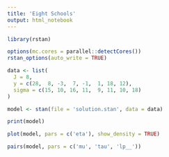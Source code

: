 ```yaml
---
title: 'Eight Schools'
output: html_notebook
---
```


```r
library(rstan)

options(mc.cores = parallel::detectCores())
rstan_options(auto_write = TRUE)
```

```r
data <- list(
  J = 8, 
  y = c(28,  8, -3,  7, -1,  1, 18, 12),
  sigma = c(15, 10, 16, 11,  9, 11, 10, 18)
)

model <- stan(file = 'solution.stan', data = data)
```

```r
print(model)
```

```r
plot(model, pars = c('eta'), show_density = TRUE)
```

```r
pairs(model, pars = c('mu', 'tau', 'lp__'))
```
